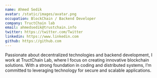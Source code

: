 ```yaml
---
name: Ahmed Sedik
avatar: /static/images/avatar.png
occupation: BlockChain / Backend Developer
company: TructChain lab
email: ahmedsedik@trustchain.info
twitter: https://twitter.com/Twitter
linkedin: https://www.linkedin.com
github: https://github.com
---
```


Passionate about decentralized technologies and backend development, I work at TructChain Lab, where I focus on creating innovative blockchain solutions. With a strong foundation in coding and distributed systems, I’m committed to leveraging technology for secure and scalable applications.
